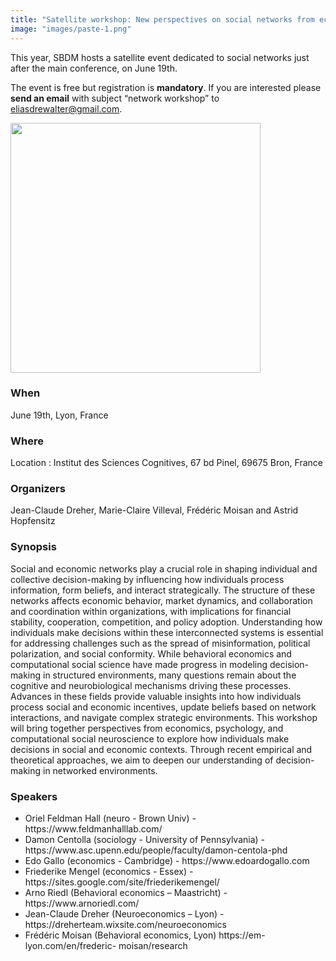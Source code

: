 ```yaml
---
title: "Satellite workshop: New perspectives on social networks from economics, psychology and neuroscience"
image: "images/paste-1.png"
---
```


This year, SBDM hosts a satellite event dedicated to social networks
just after the main conference, on June 19th.

The event is free but registration is **mandatory**. If you are
interested please **send an email** with subject "network workshop" to
[eliasdrewalter\@gmail.com](eliasdrewalter@gmail.com).

![](images/paste-1.png){fig-align="center" width="400"}

### When

June 19th, Lyon, France

### Where

Location : Institut des Sciences Cognitives, 67 bd Pinel, 69675 Bron,
France

### Organizers

Jean-Claude Dreher, Marie-Claire Villeval, Frédéric Moisan and Astrid
Hopfensitz

### Synopsis

Social and economic networks play a crucial role in shaping individual
and collective decision-making by influencing how individuals process
information, form beliefs, and interact strategically. The structure of
these networks affects economic behavior, market dynamics, and
collaboration and coordination within organizations, with implications
for financial stability, cooperation, competition, and policy adoption.
Understanding how individuals make decisions within these interconnected
systems is essential for addressing challenges such as the spread of
misinformation, political polarization, and social conformity. While
behavioral economics and computational social science have made progress
in modeling decision-making in structured environments, many questions
remain about the cognitive and neurobiological mechanisms driving these
processes. Advances in these fields provide valuable insights into how
individuals process social and economic incentives, update beliefs based
on network interactions, and navigate complex strategic environments.
This workshop will bring together perspectives from economics,
psychology, and computational social neuroscience to explore how
individuals make decisions in social and economic contexts. Through
recent empirical and theoretical approaches, we aim to deepen our
understanding of decision-making in networked environments.

### Speakers

-   Oriel Feldman Hall (neuro - Brown Univ) -
    https://www.feldmanhalllab.com/
-   Damon Centolla (sociology - University of Pennsylvania) -
    https://www.asc.upenn.edu/people/faculty/damon-centola-phd
-   Edo Gallo (economics - Cambridge) - https://www.edoardogallo.com
-   Friederike Mengel (economics - Essex) -
    https://sites.google.com/site/friederikemengel/
-   Arno Riedl (Behavioral economics – Maastricht) -
    https://www.arnoriedl.com/
-   Jean-Claude Dreher (Neuroeconomics – Lyon) -
    https://dreherteam.wixsite.com/neuroeconomics
-   Frédéric Moisan (Behavioral economics, Lyon)
    https://em-lyon.com/en/frederic- moisan/research